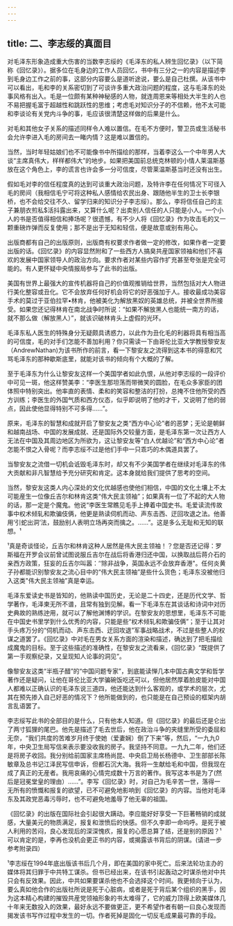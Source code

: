 ```yaml
---
---
---
```

title: 二、李志绥的真面目
---



对毛泽东形象造成重大伤害的当数李志绥的《毛泽东的私人辨生回忆录》（以下简称《回忆录》）。据多位在毛身边的工作人员回忆，书中有三分之一的内容是描述李到毛身边工作之前的事，这部分内容要么是道听途说，要么是自己杜撰。从该书中可以看出，毛和李的关系密切到了可谈许多重大政治问题的程度，这与毛泽东的处事风格有出入。毛是一位颇有某种神秘感的人物，就连周恩来等相处大半生的人也不易把握毛富于超越性和跳跃性的思维；考虑毛对知识分子的不信赖，他不太可能和李谈论有关党内斗争的事，毛应该很清楚这样做的后果是什么。

对毛和其他女子关系的描述同样令人难以置信。在毛不方便时，警卫员或生活秘书会允许李进入毛的房间去一睹内情？这是难以置信的。

当然，当时年轻姑娘们也不可能像书中所描绘的那样，当着李这么一个中年男人大谈“主席真伟大，样样都伟大”的地步。如果把美国前总统克林顿的小情人莱温斯基放在这个角色上，李的谎言也许会多一分可信度，尽管莱温斯基当时还没有出生。

假如毛对李的信任程度真的达到可谈重大政治问题，及特许李在任何情况下可径入毛的房间（我相信毛宁可将这种私人感情给农民出身、跟随他半生的卫士长李银桥，也不会给交往不久、留学归来的知识分子李志绥）。那么，李将信任自己的主子兼朋衣煎私$活抖露出来，又算什么呢？出卖别人信任的人只能是小人。一个小人的书是否值得相信和捧场呢？很遗憾，有不少人将《回忆录》作为攻击毛的又一颗重磅炸弹而反复使用；那不是出于无知和轻信，便是故意或别有用心。

出版商都有自己的出版原则，出版商有权要求作者做一定的修改，如果作者一定要出版的话。《回忆录》的内容显然附和了一些西方人搞臭共産国家领袖和他们不喜欢的发展中国家领导人的政治方向。要求作者对某些内容作扩充甚至夸张是完全可能的。有人更怀疑中央情报局参与了此书的出版。

美国有世界上最强大的宣传机器将自己的价值观推销给世界，当然包括对大人物进行美化整容或丑化。它不会放弃任何好机会将它的好恶强加于人。接收最成功美容手术的莫过于亚伯拉罕•林肯，他被美化为解放黑奴的英雄总统，并被全世界所接受。如果您还记得林肯在南北战争时所说：“如果不解放黑人也能统一南方的话，就不那么做（解放黑人）”，就该识破林肯头上虚假的光环。

毛泽东私人医生的特殊身分无疑颇具诱惑力，以此作为丑化毛的利器将具有相当高的可信度，毛的对手们怎能不善加利用？你只需读一下由哥伦比亚大学教授黎安友（AndrewNathan)为该书所作的前言，看一下黎安友之流得到这本书的得意和咒骂毛泽东的那种歇斯底里，就能对该书的倾向有个大概的了解。

至于毛泽东为什么让黎安友这样一个美国学者如此仇恨，从他对李志绥的一段评价中可见一斑，他这样赞美李：“李医生那坦荡而带微笑的圆脸，在毛众多家臣的团体照中特别突出。他率直的表情、柔和的笑容和整洁的打扮，总掩不住他所受的西方训练；李医生的外国气质和西方仪态，似乎即说明了他的才干，又说明了他的弱点，因此使他显得特别不可多得……”。

原来，毛泽东的智慧和成就开启了黎安友之类“西方中心论”者的恶梦；无论是朝鲜和越南战场、中国的发展成就、还是国际外交较量方面，是毛泽东第一次让西方人无法在中国及其周边地区为所欲为，这让黎安友等“白人优越论”和“西方中心论”者怎能不恨之入骨呢？而李志绥不过是他们手中一只乖巧的木偶道具罢了。

当黎安友之流借一切机会诋毁毛泽东时，却又有不少美国学者在继续对毛泽东的伟大贡献和非凡智慧给予充分研究和肯定。这本身就给我们提供了思考的空间。

当然，黎安友这类人内心深处的文化优越感也使他们相信，中国的文化土壤上不太可能産生一位像丘吉尔和林肯这类“伟大民主领袖”；如果真有一位了不起的大人物的话，那一定是个魔鬼。他说“李医生常瞧见毛手上捧着中国史书。毛爱读流传故事中权术倾轧和欺骗伎俩，他更是熟读伺机而动、声东击西、迂回攻退之法。他善用‘引蛇出洞’法，鼓励别人表明立场再突而擒之。……”。这是多么无耻和无知的联想。¹

¹真是奇谈怪论，丘吉尔和林肯这种人居然是伟大民主领袖！？您是否还记得：罗斯福在开罗会议前曾试图说服丘吉尔在战后将香港归还中国，以换取战后蒋介石的亲西方政策，狂妄的丘吉尔叫嚣：‘‘除非战争，英国永远不会放弃香港"。任何炎黄子孙都能识别黎安友之流心目中的“伟大民主领袖”是些什么货色；毛泽东没被他归入这类"伟大民主领袖”真是幸运。

毛泽东爱读史书是皆知的，他熟读中国历史，无论是二十四史，还是历代文学、哲学著作，毛泽柬无所不谱，且常有独到见解。看一下毛泽东在其谈话和诗词中对历史典故的熟练迚用，就可以了解他渊博的学识。在黎安友的思想里，毛泽东不可能在中国史书里学到什么优秀的内容，只能是些“权术倾轧和欺骗伎俩”；至于让其对手头疼万分的“伺机而动、声东击西、迂回攻退”军事战略战术，不过是些整人的权谋之道罢了。《回忆录》中对毛在男女关系方面的渲染和描述，确达到了把毛描绘成魔鬼的目标。至于这些描述的准确性，在黎安友之流看来，《回忆录》“既提供了第一手观察纪录，又呈现知人论事的洞见”。

像黎安友这类“半瓶子醋”的“中国问题专家”，到底能读惮几本中国古典文学和哲学著作还是疑问，让他在哥伦比亚大学骗碗饭吃还可以，但他居然厚着脸皮能对中国人都难以正确认识的毛泽东说三道四，他还能达到什么客观的，或学术的层次，尤其在预先掺入自己好恶的情况下？他所能做到的，也只能是在自己预设的框架内胡言乱语罢了。

李志绥写此书的全部目的是什么，只有他本人知道。但《回忆录》的最后还是仑出了两寸狐狸的尾巴。他先是描述了毛去世后，他在政治斗争的夹缝里所受的委屈和无奈，“我们共度的苦难岁月终于使她（爱妻娴）倒了下来”等，然后，“一九九0年，中央卫生局写信来表示要没收我的房子。我坚持不同意。一九九二年，他们还是将房子收回。我分别给前国家主席杨尚昆、中央启卫局长杨德中、卫生部部长陈敏章及总书记江泽民写信申诉，但都石沉大海。我将一生献给毛和中国，但我现在成了真正的无産者。我用哀痛的心情完成数十万言的著作。我写这本书是为了(然后是冠冕堂皇的理由）……”。李写《回忆录》时，对自己为毛辛苦一世，落得一无所有的愤慨和报复的欲望，已不可避免地影响到《回忆录》的内容。当他对毛泽东及其政党恶毒污辱时，也不可避免地羞辱了他无辜的祖国。

《回忆录》的出版在国际社会引起很大蹒动。李应能好好享受一下巨著畅销的成就感，大量美元的物质满足，报复和泄愤后的快感。但不久李即一命呜呼。是死于被人利用的苦闷，良心发现后的深深愧疚，报复的心愿总算了结，还是别的原因？¹可以肯定的是，李再也没机会更正书的内容，或揭露该书背后的阴谋。(请进一步参考附录四）

¹李志绥在1994年底出版该书后几个月，即在美国的家中死亡。后来法轮功主办的媒体将其归罪于中共特工谋杀。但书已经出来，在该书引起轰动之时谋杀他对中共只会有反效果。因此，中共如果要谋杀他也不会选择这个时间。我更倾向于认为，要么真如他合作的出版社所说是死于心脏病，或者是死于背后某个组织的黑手，因为这本精心构建的摧毁共産党领袖形象的书太难得了，它的威力顶得上欧美媒体几十年来无数投入的效果，最好永远不要做更正，更不希望作者有朝一曰良心发现而揭发该书写作过程中发生的一切。作者死掉是固化一切反毛成果最可靠的手段。